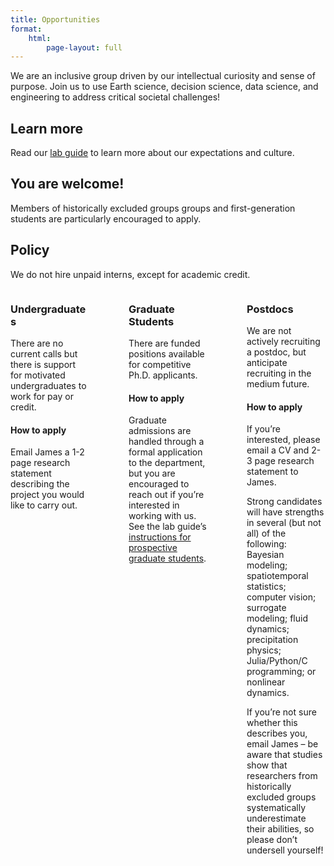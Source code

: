 ```yaml
---
title: Opportunities
format:
    html:
        page-layout: full
---
```



We are an inclusive group driven by our intellectual curiosity and sense of purpose.
Join us to use Earth science, decision science, data science, and engineering to address critical societal challenges!

::: {layout-ncol=3}

::: {.callout-tip}
## Learn more 
Read our [lab guide](https://dossgollin-lab.github.io/lab-guide/){target=_blank} to learn more about our expectations and culture.
:::

::: {.callout-important}
## You are welcome! 
Members of historically excluded groups groups and first-generation students are particularly encouraged to apply.
:::

::: {.callout-warning}
## Policy
We do not hire unpaid interns, except for academic credit. 
:::
:::

::: {.columns}
::: {.column width="30%"}
### Undergraduates

There are no current calls but there is support for motivated undergraduates to work for pay or credit.

#### How to apply

Email James a 1-2 page research statement describing the project you would like to carry out.
:::
::: {.column width="5%"}
:::
::: {.column width="30%"}
### Graduate Students

There are funded positions available for competitive Ph.D. applicants.

#### How to apply

Graduate admissions are handled through a formal application to the department, but you are encouraged to reach out if you're interested in working with us.
See the lab guide's [instructions for prospective graduate students](https://dossgollin-lab.github.io/lab-guide/admissions/gradadmissions/){target=_blank}.
:::
::: {.column width="5%"}
:::
::: {.column width="30%"}
### Postdocs

We are not actively recruiting a postdoc, but anticipate recruiting in the medium future.

#### How to apply

If you're interested, please email a CV and 2-3 page research statement to James.

Strong candidates will have strengths in several (but not all) of the following:
Bayesian modeling; spatiotemporal statistics; computer vision; surrogate modeling; fluid dynamics; precipitation physics; Julia/Python/C programming; or nonlinear dynamics.

If you're not sure whether this describes you, email James -- be aware that studies show that researchers from historically excluded groups systematically underestimate their abilities, so please don't undersell yourself! 
:::

:::